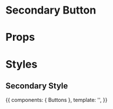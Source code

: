 
<Meta title="Components/Buttons/Secondary" component={Buttons} />

# Secondary Button

<Preview>
  <Story id="buttons--normal" height="60px" />
</Preview>

# Props

<Props of={Buttons} />

# Styles

## Secondary Style

<Story name="secondary" height="60px">
  {{
    components: { Buttons },
    template: '<Buttons name="secondary" className="secondary" :useDiv="false" :isLoading="false" />',
  }}
</Story>